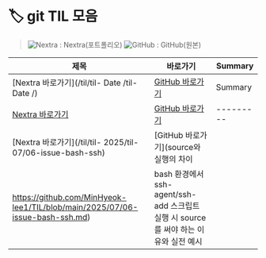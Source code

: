 # 🏷️ git TIL 모음

> ![Nextra](/vercel.png) : Nextra(포트폴리오)   ![GitHub](/github.png) : GitHub(원본)

| 제목 | 바로가기 | Summary |
|------|----------|---------|
| [Nextra 바로가기](/til/til- Date /til- Date /) | [GitHub 바로가기]() | Summary |
| [Nextra 바로가기](/til/til-/til-/) | [GitHub 바로가기]() | --------- |
| [Nextra 바로가기](/til/til- 2025/til-07/06-issue-bash-ssh) | [GitHub 바로가기](source와 실행의 차이
https://github.com/MinHyeok-lee1/TIL/blob/main/2025/07/06-issue-bash-ssh.md) | bash 환경에서 ssh-agent/ssh-add 스크립트 실행 시 source를 써야 하는 이유와 실전 예시 |
